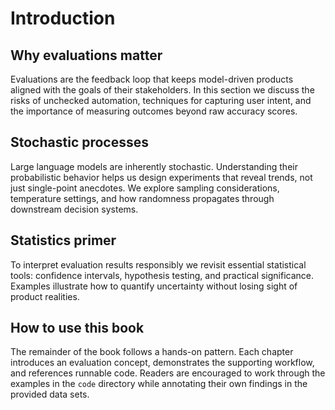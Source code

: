 # Introduction

## Why evaluations matter

Evaluations are the feedback loop that keeps model-driven products aligned with the goals of their stakeholders. In this section we discuss the risks of unchecked automation, techniques for capturing user intent, and the importance of measuring outcomes beyond raw accuracy scores.

## Stochastic processes

Large language models are inherently stochastic. Understanding their probabilistic behavior helps us design experiments that reveal trends, not just single-point anecdotes. We explore sampling considerations, temperature settings, and how randomness propagates through downstream decision systems.

## Statistics primer

To interpret evaluation results responsibly we revisit essential statistical tools: confidence intervals, hypothesis testing, and practical significance. Examples illustrate how to quantify uncertainty without losing sight of product realities.

## How to use this book

The remainder of the book follows a hands-on pattern. Each chapter introduces an evaluation concept, demonstrates the supporting workflow, and references runnable code. Readers are encouraged to work through the examples in the `code` directory while annotating their own findings in the provided data sets.
